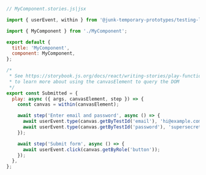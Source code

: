 ```js
// MyComponent.stories.js|jsx

import { userEvent, within } from '@junk-temporary-prototypes/testing-library';

import { MyComponent } from './MyComponent';

export default {
  title: 'MyComponent',
  component: MyComponent,
};

/*
 * See https://storybook.js.org/docs/react/writing-stories/play-function#working-with-the-canvas
 * to learn more about using the canvasElement to query the DOM
 */
export const Submitted = {
  play: async ({ args, canvasElement, step }) => {
    const canvas = within(canvasElement);

    await step('Enter email and password', async () => {
      await userEvent.type(canvas.getByTestId('email'), 'hi@example.com');
      await userEvent.type(canvas.getByTestId('password'), 'supersecret');
    });

    await step('Submit form', async () => {
      await userEvent.click(canvas.getByRole('button'));
    });
  },
};
```
